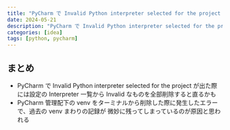 ```yaml
---
title: "PyCharm で Invalid Python interpreter selected for the project が出た際には設定の Interpreter 一覧から Invalid なものを全部削除すると直るかも"
date: 2024-05-21
description: "PyCharm で Invalid Python interpreter selected for the project が出た際には設定の Interpreter 一覧から Invalid なものを全部削除すると直るかも"
categories: [idea]
tags: [python, pycharm]
---
```


## まとめ

* PyCharm で Invalid Python interpreter selected for the project が出た際には設定の Interpreter 一覧から Invalid なものを全部削除すると直るかも
* PyCharm 管理配下の venv をターミナルから削除した際に発生したエラーで、過去の venv まわりの記録が 微妙に残ってしまっているのが原因と思われる
